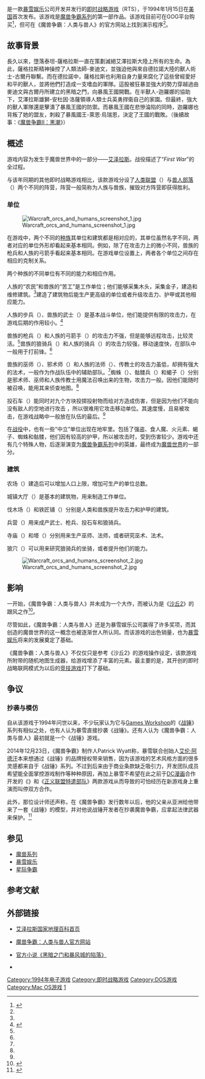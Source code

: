 {{noteTA
| G1=Games
| G2=Warcraft
}}
{{Infobox VG
| title          = 魔兽争霸：人类与兽人
| image = File:Warcraft - Orcs & Humans Coverart.png
| caption        = 《魔兽争霸：人类与兽人》美版封面
| english = Warcraft: Orcs & Humans
| developer      = [[暴雪娱乐|暴雪娱乐]]
| publisher      = {{vgrelease|NA|[[暴雪娱乐|暴雪娱乐]]|EU|[[Interplay_Entertainment|Interplay Entertainment]]}}
| distributor    =
| series         = [[魔兽系列|魔兽系列]]
| engine         =
| released       = {{vgrelease|NA|1994年1月15日|EU|1995年}}
| genre          =  [[即时战略游戏|即时战略游戏]]（RTS）
| modes          = [[单人游戏|单人游戏]] [[多人游戏|多人游戏]]
| platforms      =
| onlinegame     =
| sale           =
}}

{{Vgname|魔兽争霸：人类与兽人|en=Warcraft: Orcs & Humans}}是一款[[暴雪娱乐|暴雪娱乐]]公司开发并发行的[[即时战略游戏|即时战略游戏]]（RTS），于1994年1月15日在[[美国|美国]]首次发布。该游戏是[[魔兽争霸系列|魔兽争霸系列]]的第一部作品。该游戏目前可在GOG平台购买<ref>{{cite web|language=en|url=http://www.worldofwarcraft.com/info/story/index.html|title=关于魔兽系列游戏状况的回顾|publisher=暴雪娱乐|accessdate=2009-07-10}}</ref>，但可在《魔兽争霸：人类与兽人》的官方网站上找到演示程序<ref name="official" />。

==故事背景==

長久以來，墮落泰坦-薩格拉斯一直在策劃滅絕艾澤拉斯大陸上所有的生命。為此，薩格拉斯精神操控了人類法師-麥迪文，並強迫他與來自德拉諾大陸的獸人術士-古爾丹聯繫。而在德拉諾中，薩格拉斯也利用自身力量來腐化了這些曾經愛好和平的獸人，並將他們打造成一支嗜血的軍隊。這股被狂暴並強大的勢力穿越過由麥迪文與古爾丹所建立的黑暗之門，向暴風王國開戰。在半獸人-迦羅娜的協助下，艾澤拉斯雄獅-安杜因‧洛薩領導人類士兵英勇捍衛自己的家園。但最終，強大的獸人軍隊還是擊潰了暴風王國的防禦。而暴風王國在悲慘淪陷的同時，迦羅娜也背叛了她的盟友，刺殺了暴風國王-萊恩‧烏瑞恩，決定了王國的戰敗。（後續故事：《[[魔兽争霸II：黑潮|魔兽争霸II：黑潮]]》）

==概述==

游戏内容为发生于魔兽世界中的一部分——[[艾泽拉斯|艾泽拉斯]]。战役描述了“''First War''”的全过程。

与该年同期的其他即时战略游戏相比，该款游戏分设了[[人族|人类联盟]]（{{lang|en|Humans}}）与[[兽族|兽人部落]]（{{lang|en|Orcs}}）两个不同的阵营，阵营一般简称为人族与兽族，摧毁对方阵营即获得胜利。

===单位===

[[File:Warcraft_orcs_and_humans_screenshot_1.jpg|thumb]]<!--排版需要-->

在游戏中，两个不同的[[种族|种族]]其单位和建筑都是相对应的，其单位虽然名字不同，两者对应的单位外形却看起来基本相同。例如，除了在攻击力上的微小不同，兽族的枪兵和人族的弓箭手看起来基本相同。在游戏单位设置上，两者各个单位之间存在相应的克制关系。

两个种族的不同单位有不同的能力和相应作用。

人族的“农民”和兽族的“苦工”是工作单位；他们能够采集木头，采集金子，建造和维修建筑。<ref name="guide" />建造了建筑物后能生产更高级的单位或者升级攻击力、护甲或其他相应能力。

人族的步兵（{{lang|en|footmen}}）、兽族的武士（{{lang|en|grunt}}）是基本战斗单位，他们能提供有限的攻击力，在游戏后期的作用较小。<ref name="guide">{{cite web|url=http://www.popgamer.com/html/pcgames/2007/0906/article_107.html|title=魔兽争霸：人类与兽人攻略|accessdate=2009-07-10|author=MOUSE|publisher=游戏圈|date=2007-09-06}}{{dead link|date=2018年2月 |bot=InternetArchiveBot |fix-attempted=yes }}</ref>

兽族的枪兵（{{lang|en|spearman}}）和人族的弓箭手（{{lang|en|archer}}）的攻击力不强，但是能够远程攻击，比较灵活。<ref name="guide" />兽族的狼骑兵（{{lang|en|raider}}）和人族的骑兵（{{lang|en|knight}}）的攻击力较强，移动速度快，在部队中一般用于打前锋。<ref name="guide" />

兽族的巫师（{{lang|en|necrolyte}}）、邪术师（{{lang|en|warlock}}）和人族的法师（{{lang|en|cleric}}）、传教士的攻击力虽低，却拥有强大的法术，一般作为作战队伍中的辅助部队。<ref name="guide" />蜘蛛（{{lang|en|spider}}）、骷髅兵（{{lang|en|skeleton}}）和蝎子（{{lang|en|scorpion}}）分别是邪术师、巫师和人族传教士用魔法召唤出来的生物，攻击力一般。因他们能随时被召唤，能用其来侦查地图。<ref name="guide" />

投石车（{{lang|en|catapult}}）能同时对九个方块投掷投射物而给对方造成伤害，但是因为他们不能向没有敌人的空地进行攻击<!-- 疑问一下，那时候还没有设置有“强行攻击”这个功能吗？-->，所以很难用它攻击移动单位。其速度慢，且易被攻击，在游戏战略中一般放在队伍的最后。<ref name="guide" />

在[[战役|战役]]中，也有一些“中立”单位出现在地牢里。包括了强盗、食人魔、火元素、蝎子、蜘蛛和骷髅，他们因有较高的护甲，所以被攻击时，受到伤害较少。游戏中还有几个特殊人物，后逐渐演变为[[魔兽争霸系列|魔兽争霸系列]]中的英雄，最终成为[[魔兽世界|魔兽世界]]的一部分。

===建筑===

农场（{{lang|en|Farm}}）建造后可以增加人口上限，增加可生产的单位总数。

城镇大厅（{{lang|en|Town}}）是基本的建筑物，用来制造工作单位。

伐木场（{{lang|en|Lumber Mill}}）和铁匠铺（{{lang|en|Blacksmith}}）分别是人类和兽族提升攻击力和护甲的建筑。

兵营（{{lang|en|Barracks}}）用来成产武士、枪兵、投石车和狼骑兵。

{{VG Reviews<!--排版需要-->
|title=
|state = plain
|1UP = {{rating|4|5}}
|PCGUS = 92%
|rev1 = Computer Life
|rev1Score = {{rating|4|5}}
|award1Pub = [[1UP.com|1UP.com]]
|award1 = 1995最初的决赛<ref name="bliawa">{{cite web|url=http://www.blizzard.com/us/inblizz/awards.html#war1 |title=暴雪娱乐所获奖项 |accessdate=2009-07-10 |publisher=暴雪娱乐 |language=en |deadurl=yes |archiveurl=https://web.archive.org/web/20090712004812/http://www.blizzard.com/us/inblizz/awards.html |archivedate=2009-07-12 }}</ref>
|award2Pub = [[PC_Gamer|PC Gamer]]
|award2 = 编辑选择奖<ref name="bliawa" /><br />战略游戏年度亚军<ref name="bliawa" /><ref>{{cite journal en|journal=PC Gamer}}</ref>
|award3Pub = [[Computer_Life|Computer Life]]
|award3 = 评论家选择<ref name="bliawa" />
|award4Pub = 美国互动艺术科学学会
|award4 = 1995年最佳战略决赛<ref name="bliawa" />
|award5Pub = 国际消费电子展
|award5 = 1995年创新奖<ref name="bliawa" />
|compilation=yes
}}

寺庙（{{lang|en|Temple}}）和塔（{{lang|en|Tower}}）分别用来生产巫师、法师，或者研究巫术、法术。

狼穴（{{lang|en|Kennel}}）可以用来研究狼骑兵的坐骑，或者提升他们的能力。

[[File:Warcraft_orcs_and_humans_screenshot_2.jpg|thumb]]<!--排版需要-->


==影响==

一开始，《魔兽争霸：人类与兽人》并未成为一个大作，而被认为是《[[沙丘2：新王朝|沙丘2]]》的跟风之作<ref>{{cite web |language=en |url=http://www.1up.com/do/feature?cId=3169774 |title=Top 5 Overlooked Prequels |accessdate=2009-07-10 |deadurl=yes |archiveurl=https://wayback.archive-it.org/all/20090225164005/http://www.1up.com/do/feature?cId=3169774 |archivedate=2009-02-25 }}</ref>。

尽管如此，《魔兽争霸：人类与兽人》还是为暴雪娱乐公司赢得了许多奖项，而其创造的魔兽世界的这一概念也被逐渐世人所认同。而该游戏的出色销量，也为[[暴雪娱乐|暴雪娱乐]]将来的发展奠定了基础。

《魔兽争霸：人类与兽人》不仅仅只是参考《沙丘2》的游戏操作设定，该款游戏所附带的随机地图生成器，给游戏增添了丰富的元素。最主要的是，其开创的即时战略联网模式为以后的[[竞技游戏|竞技游戏]]打下了基础。

==争议==

===抄袭与模仿===

自从该游戏于1994年问世以来，不少玩家认为它与[[Games_Workshop|Games Workshop]]的《[[戰鎚_(設定)|战锤]]》系列有相似之处，也有人认为暴雪直接抄袭《战锤》。还有人认为《魔兽争霸：人类与兽人》最初就是一个《战锤》游戏。

2014年12月23日，《魔兽争霸》制作人Patrick Wyatt称，暴雪联合创始人[[艾伦·阿德汗|艾伦·阿德汗]]本来想通过《战锤》的品牌授权带来销售，因为该游戏的艺术风格方面的很多灵感都来自于《战锤》系列。不过到后来由于商业条款缺乏吸引力，开发团队成员希望能全面掌控游戏制作等种种原因，再加上暴雪不希望在此之前于[[DC漫画|DC漫画]]合作开发的《{{link-en|超人：绝处逢生|The Death and Return of Superman}}》和《[[正义联盟特遣部队|正义联盟特遣部队]]》两款游戏从而导致的可怕经历在新游戏身上重演而叫停双方合作。

此外，那位设计师还声称，在《魔兽争霸》发行数年以后，他的父亲从亚洲给他带来了一套《战锤》的模型，并对他说战锤开发者在抄袭魔兽争霸，应拿起法律武器来保护。<ref>{{Cite web |url = http://games.sina.com.cn/ol/n/2014-12-23/1634590539.shtml |title = 《魔兽争霸》开发秘史：差点变成《战锤》 |date = 2014年12月23日 |publisher = 新浪魔兽世界专区 |language = zh-cn }}</ref>


==参见==

{{Portal|电子游戏|Gamepad.svg}}
*[[魔兽系列|魔兽系列]]
*[[暴雪娱乐|暴雪娱乐]]
*[[星际争霸|星际争霸]]

==参考文献==

{{reflist|2}}

==外部链接==
*[https://web.archive.org/web/20090321064123/http://wiki.ngacn.cc/index.php?title=%E9%A6%96%E9%A1%B5 艾泽拉斯国家地理百科首页]
*{{en icon}}[https://web.archive.org/web/20090713002657/http://www.blizzard.com/us/war1/ 魔兽争霸：人类与兽人官方网站]
*{{en icon}}[http://www.worldofwarcraft.com/info/story/chapter4.html#22 官方小说《黑暗之门和暴风城的陷落》] {{Wayback|url=http://www.worldofwarcraft.com/info/story/chapter4.html#22 |date=20070718005734 }}
*{{en icon}}{{wowwiki|Warcraft: Orcs & Humans|魔兽争霸：人类与兽人}}

{{暴雪娱乐游戏}}
{{Warcraft universe}}


{{DEFAULTSORT:Warcraft, Orcs & Humans}}
[[Category:1994年电子游戏|Category:1994年电子游戏]]
[[Category:即时战略游戏|Category:即时战略游戏]]
[[Category:DOS游戏|Category:DOS游戏]]
[[Category:Mac_OS游戏|Category:Mac OS游戏]]
[[Category:魔兽系列电子游戏|1]]